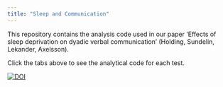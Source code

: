 ```yaml
---
title: "Sleep and Communication"
---
```


This repository contains the analysis code used in our paper 'Effects of sleep deprivation on dyadic verbal communication' (Holding, Sundelin, Lekander, Axelsson). 

Click the tabs above to see the analytical code for each test.

[![DOI](https://zenodo.org/badge/DOI/10.5281/zenodo.1239718.svg)](https://doi.org/10.5281/zenodo.1239718)
